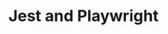 ---
title: Jest and Playwright
seoTitle: How to actually run both Jest and Playwright in the same codebase at the same time 
summary: How to actually run both test runners in the same codebase at the same time 
isReleased: true
isSequel: false
lastModDate: 2023-09-01T09:15:00-0401
firstModDate: 2023-09-01T09:15:00-0401
minutesToRead: 18
tags:
  - 'jest'
  - 'playwright'
---